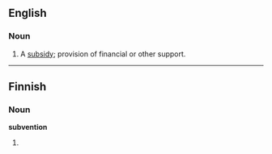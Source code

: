 ==English==

===Noun===
{{en-noun}}

# A [[subsidy]]; provision of financial or other support.

----

==Finnish==

===Noun===
'''subvention'''

# {{fi-form of|type=noun|case=genitive|pl=singular|[[subventio]]}}